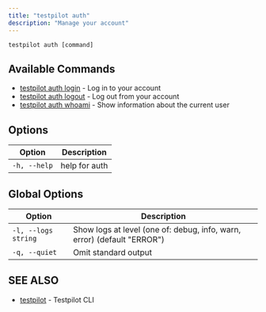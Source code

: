 ```yaml
---
title: "testpilot auth"
description: "Manage your account"
---
```


```
testpilot auth [command]
```

## Available Commands[​](#available-commands "Direct link to Available Commands")

- [testpilot auth login](/testpilot/docs/cli_reference/testpilot_auth_login) - Log in to your account
- [testpilot auth logout](/testpilot/docs/cli_reference/testpilot_auth_logout) - Log out from your account
- [testpilot auth whoami](/testpilot/docs/cli_reference/testpilot_auth_whoami) - Show information about the current user

## Options[​](#options "Direct link to Options")

| Option       | Description   |
| ------------ | ------------- |
| `-h, --help` | help for auth |

## Global Options[​](#global-options "Direct link to Global Options")

| Option              | Description                                                             |
| ------------------- | ----------------------------------------------------------------------- |
| `-l, --logs string` | Show logs at level (one of: debug, info, warn, error) (default "ERROR") |
| `-q, --quiet`       | Omit standard output                                                    |

## SEE ALSO[​](#see-also "Direct link to SEE ALSO")

- [testpilot](/testpilot/docs/cli_reference/testpilot) - Testpilot CLI
